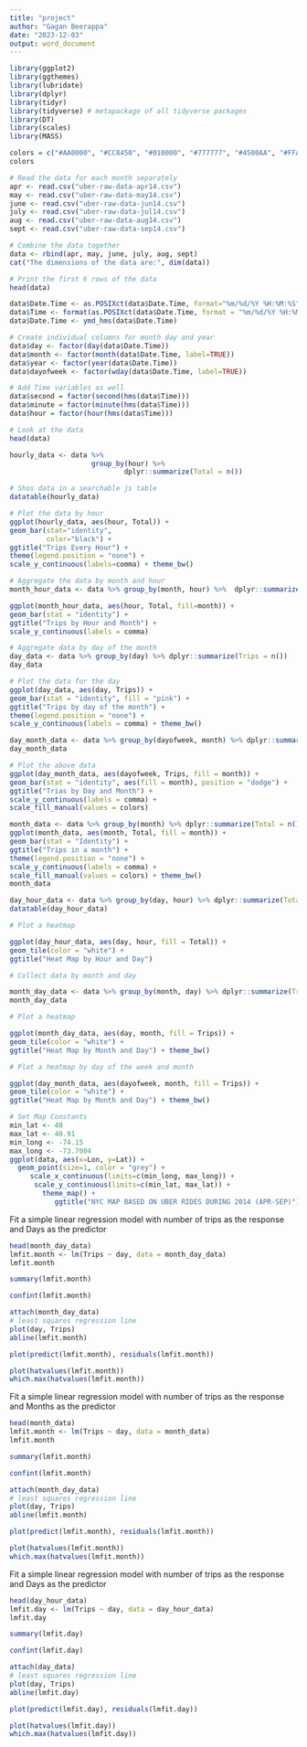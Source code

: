```yaml
---
title: "project"
author: "Gagan Beerappa"
date: "2023-12-03"
output: word_document
---
```


```r
library(ggplot2)
library(ggthemes)
library(lubridate)
library(dplyr)
library(tidyr)
library(tidyverse) # metapackage of all tidyverse packages
library(DT)
library(scales)
library(MASS)
```

```r
colors = c("#AA0000", "#CC8450", "#010000", "#777777", "#4500AA", "#FFACDA", "#BACDEF")
colors
```

```r
# Read the data for each month separately 
apr <- read.csv("uber-raw-data-apr14.csv")
may <- read.csv("uber-raw-data-may14.csv")
june <- read.csv("uber-raw-data-jun14.csv")
july <- read.csv("uber-raw-data-jul14.csv")
aug <- read.csv("uber-raw-data-aug14.csv")
sept <- read.csv("uber-raw-data-sep14.csv")

# Combine the data together 
data <- rbind(apr, may, june, july, aug, sept)
cat("The dimensions of the data are:", dim(data))

# Print the first 6 rows of the data
head(data)
```

```r
data$Date.Time <- as.POSIXct(data$Date.Time, format="%m/%d/%Y %H:%M:%S")
data$Time <- format(as.POSIXct(data$Date.Time, format = "%m/%d/%Y %H:%M:%S"), format="%H:%M:%S")
data$Date.Time <- ymd_hms(data$Date.Time)
```

```r
# Create individual columns for month day and year
data$day <- factor(day(data$Date.Time))
data$month <- factor(month(data$Date.Time, label=TRUE))
data$year <- factor(year(data$Date.Time))
data$dayofweek <- factor(wday(data$Date.Time, label=TRUE))
```

```r
# Add Time variables as well 
data$second = factor(second(hms(data$Time)))
data$minute = factor(minute(hms(data$Time)))
data$hour = factor(hour(hms(data$Time)))
```

```r
# Look at the data
head(data)
```

```r
hourly_data <- data %>% 
                    group_by(hour) %>% 
                            dplyr::summarize(Total = n())

# Shos data in a searchable js table
datatable(hourly_data)
```

```r
# Plot the data by hour
ggplot(hourly_data, aes(hour, Total)) + 
geom_bar(stat="identity", 
         color="black") + 
ggtitle("Trips Every Hour") + 
theme(legend.position = "none") + 
scale_y_continuous(labels=comma) + theme_bw()
```


```r
# Aggregate the data by month and hour
month_hour_data <- data %>% group_by(month, hour) %>%  dplyr::summarize(Total = n())

ggplot(month_hour_data, aes(hour, Total, fill=month)) + 
geom_bar(stat = "identity") + 
ggtitle("Trips by Hour and Month") + 
scale_y_continuous(labels = comma)
```

```r
# Aggregate data by day of the month 
day_data <- data %>% group_by(day) %>% dplyr::summarize(Trips = n())
day_data
```

```r
# Plot the data for the day
ggplot(day_data, aes(day, Trips)) + 
geom_bar(stat = "identity", fill = "pink") +
ggtitle("Trips by day of the month") + 
theme(legend.position = "none") + 
scale_y_continuous(labels = comma) + theme_bw()
```

```r
day_month_data <- data %>% group_by(dayofweek, month) %>% dplyr::summarize(Trips = n())
day_month_data

```

```r
# Plot the above data
ggplot(day_month_data, aes(dayofweek, Trips, fill = month)) + 
geom_bar(stat = "identity", aes(fill = month), position = "dodge") + 
ggtitle("Trias by Day and Month") + 
scale_y_continuous(labels = comma) + 
scale_fill_manual(values = colors)
```

```r
month_data <- data %>% group_by(month) %>% dplyr::summarize(Total = n())
ggplot(month_data, aes(month, Total, fill = month)) + 
geom_bar(stat = "Identity") + 
ggtitle("Trips in a month") + 
theme(legend.position = "none") + 
scale_y_continuous(labels = comma) + 
scale_fill_manual(values = colors) + theme_bw()
month_data
```

```r
day_hour_data <- data %>% group_by(day, hour) %>% dplyr::summarize(Total = n())
datatable(day_hour_data)
```

```r
# Plot a heatmap 

ggplot(day_hour_data, aes(day, hour, fill = Total)) + 
geom_tile(color = "white") + 
ggtitle("Heat Map by Hour and Day")
```

```r
# Collect data by month and day

month_day_data <- data %>% group_by(month, day) %>% dplyr::summarize(Trips = n())
month_day_data
```

```r
# Plot a heatmap 

ggplot(month_day_data, aes(day, month, fill = Trips)) + 
geom_tile(color = "white") + 
ggtitle("Heat Map by Month and Day") + theme_bw()
```

```r
# Plot a heatmap by day of the week and month

ggplot(day_month_data, aes(dayofweek, month, fill = Trips)) + 
geom_tile(color = "white") + 
ggtitle("Heat Map by Month and Day") + theme_bw()
```

```r
# Set Map Constants
min_lat <- 40 
max_lat <- 40.91
min_long <- -74.15
max_long <- -73.7004
ggplot(data, aes(x=Lon, y=Lat)) +
  geom_point(size=1, color = "grey") +
     scale_x_continuous(limits=c(min_long, max_long)) +
      scale_y_continuous(limits=c(min_lat, max_lat)) +
        theme_map() +
           ggtitle("NYC MAP BASED ON UBER RIDES DURING 2014 (APR-SEP)")
```

Fit a simple linear regression model with number of trips as the response and Days as the predictor

```r
head(month_day_data)
lmfit.month <- lm(Trips ~ day, data = month_day_data)
lmfit.month
```

```r
summary(lmfit.month)
```
```r
confint(lmfit.month)
```


```r
attach(month_day_data)
# least squares regression line
plot(day, Trips)
abline(lmfit.month)
```

```r
plot(predict(lmfit.month), residuals(lmfit.month))
```


```r
plot(hatvalues(lmfit.month))
which.max(hatvalues(lmfit.month))
```


Fit a simple linear regression model with number of trips as the response and Months as the predictor

```r
head(month_data)
lmfit.month <- lm(Trips ~ day, data = month_data)
lmfit.month
```

```r
summary(lmfit.month)
```
```r
confint(lmfit.month)
```


```r
attach(month_day_data)
# least squares regression line
plot(day, Trips)
abline(lmfit.month)
```

```r
plot(predict(lmfit.month), residuals(lmfit.month))
```


```r
plot(hatvalues(lmfit.month))
which.max(hatvalues(lmfit.month))
```


Fit a simple linear regression model with number of trips as the response and Days as the predictor

```r
head(day_hour_data)
lmfit.day <- lm(Trips ~ day, data = day_hour_data)
lmfit.day
```

```r
summary(lmfit.day)
```
```r
confint(lmfit.day)
```


```r
attach(day_data)
# least squares regression line
plot(day, Trips)
abline(lmfit.day)
```

```r
plot(predict(lmfit.day), residuals(lmfit.day))
```


```r
plot(hatvalues(lmfit.day))
which.max(hatvalues(lmfit.day))
```